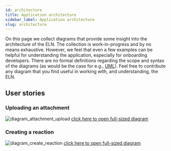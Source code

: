 ```yaml
---
id: architecture
title: Application architecture
sidebar_label: Application architecture
slug: architecture
---
```


On this page we collect diagrams that provide some insight into the architecture of the ELN.
The collection is work-in-progress and by no means exhaustive.
However, we feel that even a few examples can be helpful for understanding the application, especially for onboarding developers.
There are no formal definitions regarding the scope and syntax of the diagrams (as would be the case for e.g., [UML](https://en.wikipedia.org/wiki/Unified_Modeling_Language)).
Feel free to contribute any diagram that you find useful in working with, and understanding, the ELN.

## User stories

### Uploading an attachment
![diagram_attachment_upload](/img/diagram_attachment_upload.svg)
[click here to open full-sized diagram](/img/diagram_attachment_upload.svg)

### Creating a reaction
![diagram_create_reaction](/img/diagram_create_reaction.svg)
[click here to open full-sized diagram](/img/diagram_create_reaction.svg)


